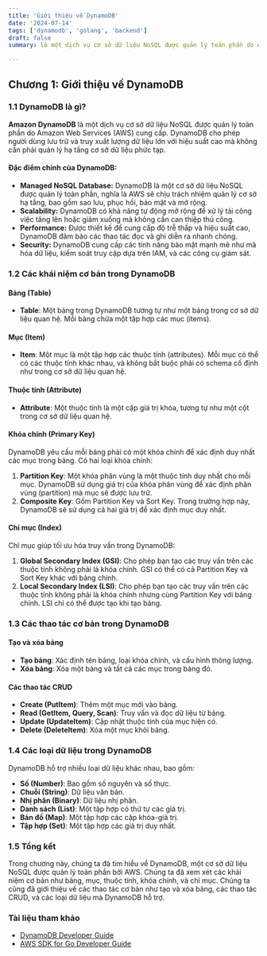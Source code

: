 ```yaml
---
title: 'Giới thiệu về DynamoDB'
date: '2024-07-14'
tags: ['dynamodb', 'golang', 'backend']
draft: false
summary: là một dịch vụ cơ sở dữ liệu NoSQL được quản lý toàn phần do Amazon Web Services (AWS) cung cấp. DynamoDB cho phép người dùng lưu trữ và truy xuất lượng dữ liệu lớn với hiệu suất cao mà không cần phải quản lý hạ tầng cơ sở dữ liệu phức tạp.

---
```

## Chương 1: Giới thiệu về DynamoDB

### 1.1 DynamoDB là gì?

**Amazon DynamoDB** là một dịch vụ cơ sở dữ liệu NoSQL được quản lý toàn phần do Amazon Web Services (AWS) cung cấp. DynamoDB cho phép người dùng lưu trữ và truy xuất lượng dữ liệu lớn với hiệu suất cao mà không cần phải quản lý hạ tầng cơ sở dữ liệu phức tạp.

#### Đặc điểm chính của DynamoDB:

- **Managed NoSQL Database:** DynamoDB là một cơ sở dữ liệu NoSQL được quản lý toàn phần, nghĩa là AWS sẽ chịu trách nhiệm quản lý cơ sở hạ tầng, bao gồm sao lưu, phục hồi, bảo mật và mở rộng.
- **Scalability:** DynamoDB có khả năng tự động mở rộng để xử lý tải công việc tăng lên hoặc giảm xuống mà không cần can thiệp thủ công.
- **Performance:** Được thiết kế để cung cấp độ trễ thấp và hiệu suất cao, DynamoDB đảm bảo các thao tác đọc và ghi diễn ra nhanh chóng.
- **Security:** DynamoDB cung cấp các tính năng bảo mật mạnh mẽ như mã hóa dữ liệu, kiểm soát truy cập dựa trên IAM, và các công cụ giám sát.

### 1.2 Các khái niệm cơ bản trong DynamoDB

#### Bảng (Table)

- **Table**: Một bảng trong DynamoDB tương tự như một bảng trong cơ sở dữ liệu quan hệ. Mỗi bảng chứa một tập hợp các mục (items).

#### Mục (Item)

- **Item**: Một mục là một tập hợp các thuộc tính (attributes). Mỗi mục có thể có các thuộc tính khác nhau, và không bắt buộc phải có schema cố định như trong cơ sở dữ liệu quan hệ.

#### Thuộc tính (Attribute)

- **Attribute**: Một thuộc tính là một cặp giá trị khóa, tương tự như một cột trong cơ sở dữ liệu quan hệ.

#### Khóa chính (Primary Key)

DynamoDB yêu cầu mỗi bảng phải có một khóa chính để xác định duy nhất các mục trong bảng. Có hai loại khóa chính:

1. **Partition Key**: Một khóa phân vùng là một thuộc tính duy nhất cho mỗi mục. DynamoDB sử dụng giá trị của khóa phân vùng để xác định phân vùng (partition) mà mục sẽ được lưu trữ.
2. **Composite Key**: Gồm Partition Key và Sort Key. Trong trường hợp này, DynamoDB sẽ sử dụng cả hai giá trị để xác định mục duy nhất.

#### Chỉ mục (Index)

Chỉ mục giúp tối ưu hóa truy vấn trong DynamoDB:

1. **Global Secondary Index (GSI)**: Cho phép bạn tạo các truy vấn trên các thuộc tính không phải là khóa chính. GSI có thể có cả Partition Key và Sort Key khác với bảng chính.
2. **Local Secondary Index (LSI)**: Cho phép bạn tạo các truy vấn trên các thuộc tính không phải là khóa chính nhưng cùng Partition Key với bảng chính. LSI chỉ có thể được tạo khi tạo bảng.

### 1.3 Các thao tác cơ bản trong DynamoDB

#### Tạo và xóa bảng

- **Tạo bảng**: Xác định tên bảng, loại khóa chính, và cấu hình thông lượng.
- **Xóa bảng**: Xóa một bảng và tất cả các mục trong bảng đó.

#### Các thao tác CRUD

- **Create (PutItem)**: Thêm một mục mới vào bảng.
- **Read (GetItem, Query, Scan)**: Truy vấn và đọc dữ liệu từ bảng.
- **Update (UpdateItem)**: Cập nhật thuộc tính của mục hiện có.
- **Delete (DeleteItem)**: Xóa một mục khỏi bảng.

### 1.4 Các loại dữ liệu trong DynamoDB

DynamoDB hỗ trợ nhiều loại dữ liệu khác nhau, bao gồm:

- **Số (Number)**: Bao gồm số nguyên và số thực.
- **Chuỗi (String)**: Dữ liệu văn bản.
- **Nhị phân (Binary)**: Dữ liệu nhị phân.
- **Danh sách (List)**: Một tập hợp có thứ tự các giá trị.
- **Bản đồ (Map)**: Một tập hợp các cặp khóa-giá trị.
- **Tập hợp (Set)**: Một tập hợp các giá trị duy nhất.

### 1.5 Tổng kết

Trong chương này, chúng ta đã tìm hiểu về DynamoDB, một cơ sở dữ liệu NoSQL được quản lý toàn phần bởi AWS. Chúng ta đã xem xét các khái niệm cơ bản như bảng, mục, thuộc tính, khóa chính, và chỉ mục. Chúng ta cũng đã giới thiệu về các thao tác cơ bản như tạo và xóa bảng, các thao tác CRUD, và các loại dữ liệu mà DynamoDB hỗ trợ.



### Tài liệu tham khảo

- [DynamoDB Developer Guide](https://docs.aws.amazon.com/amazondynamodb/latest/developerguide/Introduction.html)
- [AWS SDK for Go Developer Guide](https://aws.github.io/aws-sdk-go-v2/docs/)
